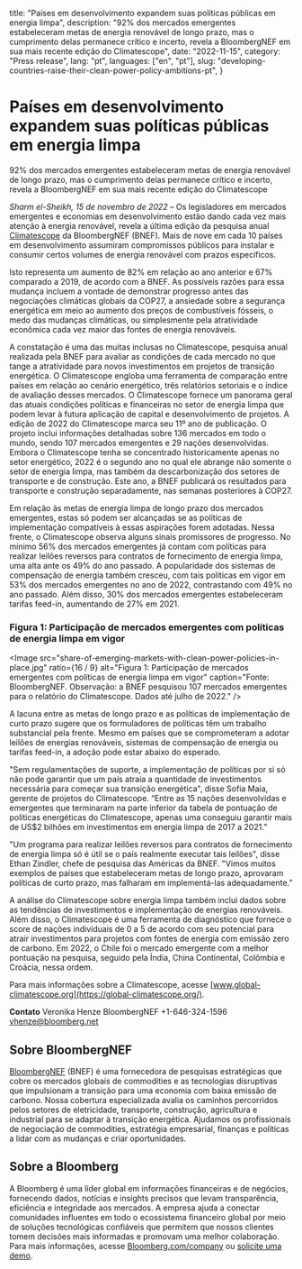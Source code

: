   title: "Países em desenvolvimento expandem suas políticas públicas em energia limpa",
  description: "92% dos mercados emergentes estabeleceram metas de energia renovável de longo prazo, mas o cumprimento delas permanece crítico e incerto, revela a BloombergNEF em sua mais recente edição do Climatescope",
  date: "2022-11-15",
  category: "Press release",
  lang: "pt",
  languages: ["en", "pt"],
  slug: "developing-countries-raise-their-clean-power-policy-ambitions-pt",
}



# Países em desenvolvimento expandem suas políticas públicas em energia limpa

92% dos mercados emergentes estabeleceram metas de energia renovável de longo prazo, mas o cumprimento delas permanece crítico e incerto, revela a BloombergNEF em sua mais recente edição do Climatescope

_Sharm el-Sheikh, 15 de novembro de 2022_ – Os legisladores em mercados emergentes e economias em desenvolvimento estão dando cada vez mais atenção à energia renovável, revela a última edição da pesquisa anual [Climatescope](https://global-climatescope.org/) da BloombergNEF (BNEF). Mais de nove em cada 10 países em desenvolvimento assumiram compromissos públicos para instalar e consumir certos volumes de energia renovável com prazos específicos.

Isto representa um aumento de 82% em relação ao ano anterior e 67% comparado a 2019, de acordo com a BNEF. As possíveis razões para essa mudança incluem a vontade de demonstrar progresso antes das negociações climáticas globais da COP27, a ansiedade sobre a segurança energética em meio ao aumento dos preços de combustíveis fósseis, o medo das mudanças climáticas, ou simplesmente pela atratividade econômica cada vez maior das fontes de energia renováveis. 

A constatação é uma das muitas inclusas no Climatescope, pesquisa anual realizada pela BNEF para avaliar as condições de cada mercado no que tange a atratividade para novos investimentos em projetos de transição energética. O Climatescope engloba uma ferramenta de comparação entre países em relação ao cenário energético, três relatórios setoriais e o índice de avaliação desses mercados. O Climatescope fornece um panorama geral das atuais condições políticas e financeiras no setor de energia limpa que podem levar à futura aplicação de capital e desenvolvimento de projetos. A edição de 2022 do Climatescope marca seu 11º ano de publicação. O projeto inclui informações detalhadas sobre 136 mercados em todo o mundo, sendo 107 mercados emergentes e 29 nações desenvolvidas. Embora o Climatescope tenha se concentrado historicamente apenas no setor energético, 2022 é o segundo ano no qual ele abrange não somente o setor de energia limpa, mas também da descarbonização dos setores de transporte e de construção. Este ano, a BNEF publicará os resultados para transporte e construção separadamente, nas semanas posteriores à COP27.

Em relação às metas de energia limpa de longo prazo dos mercados emergentes, estas só podem ser alcançadas se as políticas de implementação compatíveis à essas aspirações forem adotadas. Nessa frente, o Climatescope observa alguns sinais promissores de progresso. No mínimo 56% dos mercados emergentes já contam com políticas para realizar leilões reversos para contratos de fornecimento de energia limpa, uma alta ante os 49% do ano passado. A popularidade dos sistemas de compensação de energia também cresceu, com tais políticas em vigor em 53% dos mercados emergentes no ano de 2022, contrastando com 49% no ano passado. Além disso, 30% dos mercados emergentes estabeleceram tarifas feed-in, aumentando de 27% em 2021.

### Figura 1: Participação de mercados emergentes com políticas de energia limpa em vigor

<Image
  src="share-of-emerging-markets-with-clean-power-policies-in-place.jpg"
  ratio={16 / 9}
  alt="Figura 1: Participação de mercados emergentes com políticas de energia limpa em vigor"
  caption="Fonte: BloombergNEF. Observação: a BNEF pesquisou 107 mercados emergentes para o relatório do Climatescope. Dados até julho de 2022."
/>

A lacuna entre as metas de longo prazo e as políticas de implementação de curto prazo sugere que os formuladores de políticas têm um trabalho substancial pela frente. Mesmo em países que se comprometeram a adotar leilões de energias renováveis, sistemas de compensação de energia ou tarifas feed-in, a adoção pode estar abaixo do esperado. 

"Sem regulamentações de suporte, a implementação de políticas por si só não pode garantir que um país atraia a quantidade de investimentos necessária para começar sua transição energética", disse Sofia Maia, gerente de projetos do Climatescope. “Entre as 15 nações desenvolvidas e emergentes que terminaram na parte inferior da tabela de pontuação de políticas energéticas do Climatescope, apenas uma conseguiu garantir mais de US$2 bilhões em investimentos em energia limpa de 2017 a 2021.”

"Um programa para realizar leilões reversos para contratos de fornecimento de energia limpa só é útil se o país realmente executar tais leilões", disse Ethan Zindler, chefe de pesquisa das Américas da BNEF. "Vimos muitos exemplos de países que estabeleceram metas de longo prazo, aprovaram políticas de curto prazo, mas falharam em implementá-las adequadamente.”

A análise do Climatescope sobre energia limpa também inclui dados sobre as tendências de investimentos e implementação de energias renováveis. Além disso, o Climatescope é uma ferramenta de diagnóstico que fornece o score de nações individuais de 0 a 5 de acordo com seu potencial para atrair investimentos para projetos com fontes de energia com emissão zero de carbono. Em 2022, o Chile foi o mercado emergente com a melhor pontuação na pesquisa, seguido pela Índia, China Continental, Colômbia e Croácia, nessa ordem.

Para mais informações sobre a Climatescope, acesse [www.global-climatescope.org](https://global-climatescope.org/).

**Contato**
Veronika Henze
BloombergNEF
+1-646-324-1596
[vhenze@bloomberg.net](mailto:vhenze@bloomberg.net)

## Sobre BloombergNEF

[BloombergNEF](https://about.bnef.com/) (BNEF) é uma fornecedora de pesquisas estratégicas que cobre os mercados globais de commodities e as tecnologias disruptivas que impulsionam a transição para uma economia com baixa emissão de carbono. Nossa cobertura especializada avalia os caminhos percorridos pelos setores de eletricidade, transporte, construção, agricultura e industrial para se adaptar à transição energética. Ajudamos os profissionais de negociação de commodities, estratégia empresarial, finanças e políticas a lidar com as mudanças e criar oportunidades.

## Sobre a Bloomberg

A Bloomberg é uma líder global em informações financeiras e de negócios, fornecendo dados, notícias e insights precisos que levam transparência, eficiência e integridade aos mercados. A empresa ajuda a conectar comunidades influentes em todo o ecossistema financeiro global por meio de soluções tecnológicas confiáveis que permitem que nossos clientes tomem decisões mais informadas e promovam uma melhor colaboração. Para mais informações, acesse [Bloomberg.com/company](https://www.bloomberg.com/company) ou [solicite uma demo](https://www.bloomberg.com/professional/request-demo/?utm_source=bbg-pr&bbgsum=dg-ws-core-pr).
